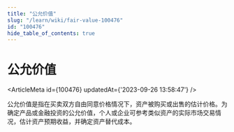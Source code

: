 ```yaml
---
title: "公允价值"
slug: "/learn/wiki/fair-value-100476"
id: "100476"
hide_table_of_contents: true
---
```



# 公允价值

<ArticleMeta id={100476} updatedAt={'2023-09-26 13:58:47'} />
<div className='border-solid border-b border-t-0 my-4 border-[var(--ifm-color-gray-300)]' />

公允价值是指在买卖双方自由同意价格情况下，资产被购买或出售的估计价格。为确定产品或金融投资的公允价值，个人或企业可参考类似资产的实际市场交易情况，估计资产预期收益，并确定资产替代成本。
